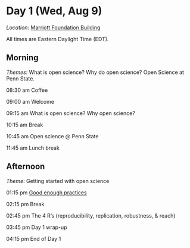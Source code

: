 # Day 1 (Wed, Aug 9) {- #day_1}

<!-- .rmdnote, .rmdcaution, .rmdimportant, .rmdtip, and .rmdwarning.  -->

::: {.rmdimportant}

*Location*: [Marriott Foundation Building](#marriott-fdn-bldg)

All times are Eastern Daylight Time (EDT).

:::

## Morning {- #day_1_am}

::: {.rmdnote}

*Themes*: What is open science? Why do open science? Open Science at Penn State.

:::

08:30 am    Coffee

09:00 am    Welcome

09:15 am    What is open science? Why open science?

10:15 am    Break

10:45 am    Open science @ Penn State

11:45 am    Lunch break

## Afternoon {- #day_1_pm}

::: {.rmdnote}

*Theme*: Getting started with open science

:::

01:15 pm    [Good enough practices](#howto_good_enough)

02:15 pm    Break

02:45 pm    The 4 R's (reproducibility, replication, robustness, & reach)

03:45 pm    Day 1 wrap-up

04:15 pm    End of Day 1
